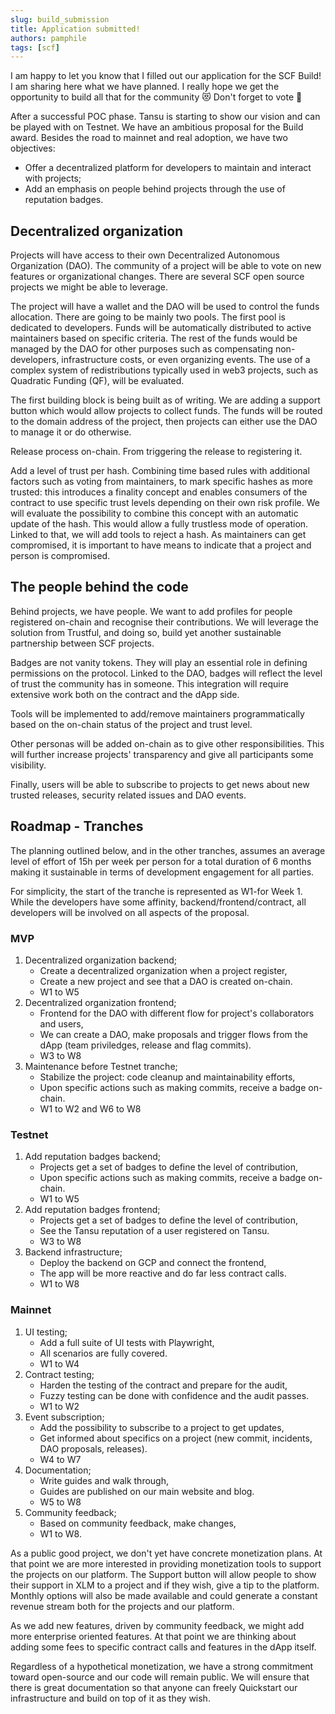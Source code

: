 ```yaml
---
slug: build_submission
title: Application submitted!
authors: pamphile
tags: [scf]
---
```


I am happy to let you know that I filled out our application for the SCF Build! I am sharing here what we have planned. I really hope we get the opportunity to build all that for the community 😻 Don't forget to vote 🤗

<!-- truncate -->

After a successful POC phase. Tansu is starting to show our vision and can be played with on Testnet. We have an ambitious proposal for the Build award. Besides the road to mainnet and real adoption, we have two objectives:

- Offer a decentralized platform for developers to maintain and interact with projects;
- Add an emphasis on people behind projects through the use of reputation badges.

## Decentralized organization

Projects will have access to their own Decentralized Autonomous Organization (DAO). The community of a project will be able to vote on new features or organizational changes. There are several SCF open source projects we might be able to leverage.

The project will have a wallet and the DAO will be used to control the funds allocation. There are going to be mainly two pools. The first pool is dedicated to developers. Funds will be automatically distributed to active maintainers based on specific criteria. The rest of the funds would be managed by the DAO for other purposes such as compensating non-developers, infrastructure costs, or even organizing events. The use of a complex system of redistributions typically used in web3 projects, such as Quadratic Funding (QF), will be evaluated.

The first building block is being built as of writing. We are adding a support button which would allow projects to collect funds. The funds will be routed to the domain address of the project, then projects can either use the DAO to manage it or do otherwise.

Release process on-chain. From triggering the release to registering it.

Add a level of trust per hash. Combining time based rules with additional factors such as voting from maintainers, to mark specific hashes as more trusted: this introduces a finality concept and enables consumers of the contract to use specific trust levels depending on their own risk profile. We will evaluate the possibility to combine this concept with an automatic update of the hash. This would allow a fully trustless mode of operation. Linked to that, we will add tools to reject a hash. As maintainers can get compromised, it is important to have means to indicate that a project and person is compromised.

## The people behind the code

Behind projects, we have people. We want to add profiles for people registered on-chain and recognise their contributions. We will leverage the solution from Trustful, and doing so, build yet another sustainable partnership between SCF projects.

Badges are not vanity tokens. They will play an essential role in defining permissions on the protocol. Linked to the DAO, badges will reflect the level of trust the community has in someone. This integration will require extensive work both on the contract and the dApp side.

Tools will be implemented to add/remove maintainers programmatically based on the on-chain status of the project and trust level.

Other personas will be added on-chain as to give other responsibilities. This will further increase projects' transparency and give all participants some visibility.

Finally, users will be able to subscribe to projects to get news about new trusted releases, security related issues and DAO events.

## Roadmap - Tranches

The planning outlined below, and in the other tranches, assumes an average level of effort of 15h per week per person for a total duration of 6 months making it sustainable in terms of development engagement for all parties.

For simplicity, the start of the tranche is represented as W1-for Week 1. While the developers have some affinity, backend/frontend/contract, all developers will be involved on all aspects of the proposal.

### MVP

1. Decentralized organization backend;
   - Create a decentralized organization when a project register,
   - Create a new project and see that a DAO is created on-chain.
   - W1 to W5
2. Decentralized organization frontend;
   - Frontend for the DAO with different flow for project's collaborators and users,
   - We can create a DAO, make proposals and trigger flows from the dApp (team priviledges, release and flag commits).
   - W3 to W8
3. Maintenance before Testnet tranche;
   - Stabilize the project: code cleanup and maintainability efforts,
   - Upon specific actions such as making commits, receive a badge on-chain.
   - W1 to W2 and W6 to W8

### Testnet

1. Add reputation badges backend;
   - Projects get a set of badges to define the level of contribution,
   - Upon specific actions such as making commits, receive a badge on-chain.
   - W1 to W5
2. Add reputation badges frontend;
   - Projects get a set of badges to define the level of contribution,
   - See the Tansu reputation of a user registered on Tansu.
   - W3 to W8
3. Backend infrastructure;
   - Deploy the backend on GCP and connect the frontend,
   - The app will be more reactive and do far less contract calls.
   - W1 to W8

### Mainnet

1. UI testing;
   - Add a full suite of UI tests with Playwright,
   - All scenarios are fully covered.
   - W1 to W4
2. Contract testing;
   - Harden the testing of the contract and prepare for the audit,
   - Fuzzy testing can be done with confidence and the audit passes.
   - W1 to W2
3. Event subscription;
   - Add the possibility to subscribe to a project to get updates,
   - Get informed about specifics on a project (new commit, incidents, DAO proposals, releases).
   - W4 to W7
4. Documentation;
   - Write guides and walk through,
   - Guides are published on our main website and blog.
   - W5 to W8
5. Community feedback;
   - Based on community feedback, make changes,
   - W1 to W8.

As a public good project, we don't yet have concrete monetization plans. At that point we are more interested in providing monetization tools to support the projects on our platform. The Support button will allow people to show their support in XLM to a project and if they wish, give a tip to the platform. Monthly options will also be made available and could generate a constant revenue stream both for the projects and our platform.

As we add new features, driven by community feedback, we might add more enterprise oriented features. At that point we are thinking about adding some fees to specific contract calls and features in the dApp itself.

Regardless of a hypothetical monetization, we have a strong commitment toward open-source and our code will remain public. We will ensure that there is great documentation so that anyone can freely Quickstart our infrastructure and build on top of it as they wish.
